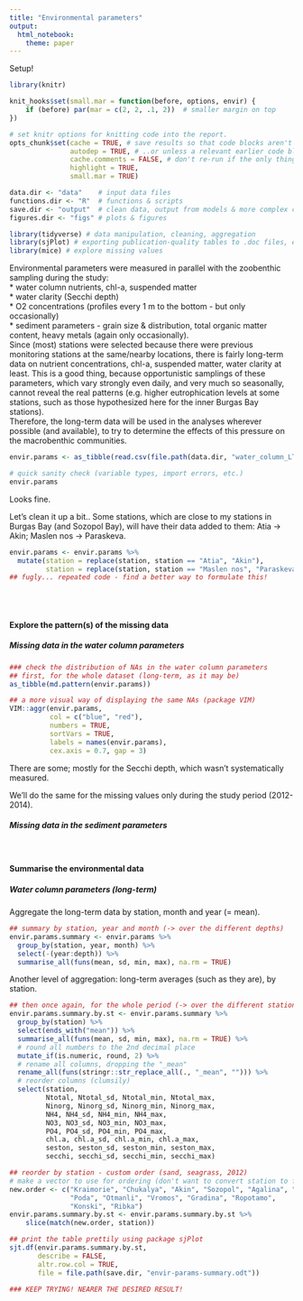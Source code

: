 ```yaml
---
title: "Environmental parameters"
output: 
  html_notebook:
    theme: paper
---
```

  
Setup!
```r
library(knitr)

knit_hooks$set(small.mar = function(before, options, envir) {
    if (before) par(mar = c(2, 2, .1, 2))  # smaller margin on top
})

# set knitr options for knitting code into the report.
opts_chunk$set(cache = TRUE, # save results so that code blocks aren't re-run unless code changes
               autodep = TRUE, # ..or unless a relevant earlier code block changed
               cache.comments = FALSE, # don't re-run if the only thing that changed was the comments
               highlight = TRUE, 
               small.mar = TRUE)
```

```r
data.dir <- "data"    # input data files
functions.dir <- "R"  # functions & scripts
save.dir <- "output"  # clean data, output from models & more complex calculations
figures.dir <- "figs" # plots & figures 
```

```r
library(tidyverse) # data manipulation, cleaning, aggregation
library(sjPlot) # exporting publication-quality tables to .doc files, etc.
library(mice) # explore missing values 
```


Environmental parameters were measured in parallel with the zoobenthic sampling during the study:  
* water column nutrients, chl-a, suspended matter  
* water clarity (Secchi depth)  
* O2 concentrations (profiles every 1 m to the bottom - but only occasionally)  
* sediment parameters - grain size & distribution, total organic matter content, heavy metals (again only occasionally).  
Since (most) stations were selected because there were previous monitoring stations at the same/nearby locations, there is fairly long-term data on nutrient concentrations, chl-a, suspended matter, water clarity at least. This is a good thing, because opportunistic samplings of these parameters, which vary strongly even daily, and very much so seasonally, cannot reveal the real patterns (e.g. higher eutrophication levels at some stations, such as those hypothesized here for the inner Burgas Bay stations).   
Therefore, the long-term data will be used in the analyses wherever possible (and available), to try to determine the effects of this pressure on the macrobenthic communities.
```r
envir.params <- as_tibble(read.csv(file.path(data.dir, "water_column_LT_all.csv"), header = TRUE, stringsAsFactors = FALSE, na.strings = ""))

# quick sanity check (variable types, import errors, etc.)
envir.params
```
  
Looks fine. 
  
Let's clean it up a bit..
Some stations, which are close to my stations in Burgas Bay (and Sozopol Bay), will have their data added to them: Atia -> Akin; Maslen nos -> Paraskeva.
```r
envir.params <- envir.params %>% 
  mutate(station = replace(station, station == "Atia", "Akin"), 
         station = replace(station, station == "Maslen nos", "Paraskeva"))
## fugly... repeated code - find a better way to formulate this!
```
<br>
<br>

#### Explore the pattern(s) of the missing data     
##### Missing data in the water column parameters    
```r
### check the distribution of NAs in the water column parameters
## first, for the whole dataset (long-term, as it may be)
as_tibble(md.pattern(envir.params))
```
```r
## a more visual way of displaying the same NAs (package VIM)
VIM::aggr(envir.params, 
          col = c("blue", "red"),
          numbers = TRUE,
          sortVars = TRUE,
          labels = names(envir.params),
          cex.axis = 0.7, gap = 3)

```
There are some; mostly for the Secchi depth, which wasn't systematically measured.   

We'll do the same for the missing values only during the study period (2012-2014).



##### Missing data in the sediment parameters 
  
<br>  

#### Summarise the environmental data     
##### Water column parameters (long-term)
Aggregate the long-term data by station, month and year (= mean).
```r
## summary by station, year and month (-> over the different depths)
envir.params.summary <- envir.params %>%
  group_by(station, year, month) %>%
  select(-(year:depth)) %>%
  summarise_all(funs(mean, sd, min, max), na.rm = TRUE)
```

Another level of aggregation: long-term averages (such as they are), by station.
```r
## then once again, for the whole period (-> over the different stations)
envir.params.summary.by.st <- envir.params.summary %>% 
  group_by(station) %>%
  select(ends_with("mean")) %>%
  summarise_all(funs(mean, sd, min, max), na.rm = TRUE) %>%
  # round all numbers to the 2nd decimal place
  mutate_if(is.numeric, round, 2) %>%
  # rename all columns, dropping the "_mean"
  rename_all(funs(stringr::str_replace_all(., "_mean", ""))) %>%
  # reorder columns (clumsily)
  select(station, 
         Ntotal, Ntotal_sd, Ntotal_min, Ntotal_max,
         Ninorg, Ninorg_sd, Ninorg_min, Ninorg_max,
         NH4, NH4_sd, NH4_min, NH4_max,
         NO3, NO3_sd, NO3_min, NO3_max,
         PO4, PO4_sd, PO4_min, PO4_max,
         chl.a, chl.a_sd, chl.a_min, chl.a_max,
         seston, seston_sd, seston_min, seston_max,
         secchi, secchi_sd, secchi_min, secchi_max)

## reorder by station - custom order (sand, seagrass, 2012)
# make a vector to use for ordering (don't want to convert station to factor)
new.order <- c("Kraimorie", "Chukalya", "Akin", "Sozopol", "Agalina", "Paraskeva", 
               "Poda", "Otmanli", "Vromos", "Gradina", "Ropotamo",
               "Konski", "Ribka")
envir.params.summary.by.st <- envir.params.summary.by.st %>%
    slice(match(new.order, station))

## print the table prettily using package sjPlot
sjt.df(envir.params.summary.by.st, 
       describe = FALSE, 
       altr.row.col = TRUE, 
       file = file.path(save.dir, "envir-params-summary.odt"))

### KEEP TRYING! NEARER THE DESIRED RESULT!  

```

